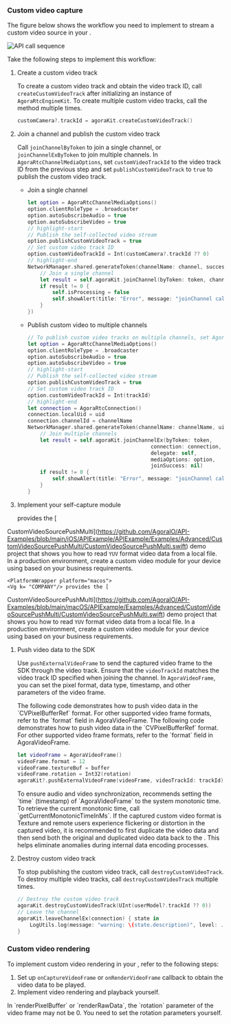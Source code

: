 
### Custom video capture

The figure below shows the workflow you need to implement to stream a custom video source in your <Vpl k="CLIENT"/>.

![API call sequence](/images/video-sdk/custom-video-capture.svg)

Take the following steps to implement this workflow:

1.  Create a custom video track

    To create a custom video track and obtain the video track ID, call `createCustomVideoTrack` after initializing an instance of `AgoraRtcEngineKit`. To create multiple custom video tracks, call the method multiple times.

    ```swift
    customCamera?.trackId = agoraKit.createCustomVideoTrack()
    ```


1. Join a channel and publish the custom video track

    Call `joinChannelByToken` to join a single channel, or `joinChannelExByToken` to join multiple channels. In `AgoraRtcChannelMediaOptions`, set `customVideoTrackId` to the video track ID from the previous step and set `publishCustomVideoTrack` to `true` to publish the custom video track.

    - Join a single channel

        ```swift
        let option = AgoraRtcChannelMediaOptions()
        option.clientRoleType = .broadcaster
        option.autoSubscribeAudio = true
        option.autoSubscribeVideo = true
        // highlight-start
        // Publish the self-collected video stream
        option.publishCustomVideoTrack = true
        // Set custom video track ID
        option.customVideoTrackId = Int(customCamera?.trackId ?? 0)
        // highlight-end
        NetworkManager.shared.generateToken(channelName: channel, success: { token in
            // Join a single channel
            let result = self.agoraKit.joinChannel(byToken: token, channelId: channel, uid: 0, mediaOptions: option)
            if result != 0 {
                self.isProcessing = false
                self.showAlert(title: "Error", message: "joinChannel call failed: \(result), please check your params")
            }
        })
        ```
    - Publish custom video to multiple channels

        ```swift
        // To publish custom video tracks on multiple channels, set AgoraRtcChannelMediaOptions multiple times and call joinChannelEx multiple times.
        let option = AgoraRtcChannelMediaOptions()
        option.clientRoleType = .broadcaster
        option.autoSubscribeAudio = true
        option.autoSubscribeVideo = true
        // highlight-start
        // Publish the self-collected video stream
        option.publishCustomVideoTrack = true
        // Set custom video track ID
        option.customVideoTrackId = Int(trackId)
        // highlight-end
        let connection = AgoraRtcConnection()
        connection.localUid = uid
        connection.channelId = channelName
        NetworkManager.shared.generateToken(channelName: channelName, uid: uid) { token in
            // Join multiple channels
            let result = self.agoraKit.joinChannelEx(byToken: token,
                                                connection: connection,
                                                delegate: self,
                                                mediaOptions: option,
                                                joinSuccess: nil)
            if result != 0 {
                self.showAlert(title: "Error", message: "joinChannel call failed: \(result), please check your params")
            }
        }
        ```

1. Implement your self-capture module

    <PlatformWrapper platform="ios">
    <Vg k= "COMPANY"/> provides the [ 
CustomVideoSourcePushMulti](https://github.com/AgoraIO/API-Examples/blob/main/iOS/APIExample/APIExample/Examples/Advanced/CustomVideoSourcePushMulti/CustomVideoSourcePushMulti.swift) demo project that shows you how to read `YUV` format video data from a local file. In a production environment, create a custom video module for your device using <Vg k= "VSDK"/> based on your business requirements.
    </PlatformWrapper>

    <PlatformWrapper platform="macos">
    <Vg k= "COMPANY"/> provides the [ 
CustomVideoSourcePushMulti](https://github.com/AgoraIO/API-Examples/blob/main/macOS/APIExample/Examples/Advanced/CustomVideoSourcePushMulti/CustomVideoSourcePushMulti.swift) demo project that shows you how to read `YUV` format video data from a local file. In a production environment, create a custom video module for your device using <Vg k= "VSDK"/> based on your business requirements.
    </PlatformWrapper>

1. Push video data to the SDK 

    Use `pushExternalVideoFrame` to send the captured video frame to the SDK through the video track. Ensure that the `videoTrackId` matches the video track ID specified when joining the channel. In `AgoraVideoFrame`, you can set the pixel format, data type, timestamp, and other parameters of the video frame.

    <PlatformWrapper platform="ios">
    The following code demonstrates how to push video data in the `CVPixelBufferRef` format. For other supported video frame formats, refer to the `format` field in <Link to="{{Global.API_REF_IOS_ROOT}}/agorartckit/agoravideoframe">AgoraVideoFrame</Link>. 
    </PlatformWrapper>

    <PlatformWrapper platform="macos">
    The following code demonstrates how to push video data in the `CVPixelBufferRef` format. For other supported video frame formats, refer to the `format` field in <Link to="{{Global.API_REF_MACOS_ROOT}}/agorartckit/agoravideoframe">AgoraVideoFrame</Link>. 
    </PlatformWrapper>

    ```swift
    let videoFrame = AgoraVideoFrame()
    videoFrame.format = 12
    videoFrame.textureBuf = buffer
    videoFrame.rotation = Int32(rotation)
    agoraKit?.pushExternalVideoFrame(videoFrame, videoTrackId: trackId)
    ```

    <Admonition type="info" title="Information">
    To ensure audio and video synchronization, <Vg k="COMPANY"/> recommends setting the `time` (timestamp) of `AgoraVideoFrame` to the system monotonic time. To retrieve the current monotonic time, call `getCurrentMonotonicTimeInMs`.
    </Admonition>

    <Admonition type="info" title="Information">
    If the captured custom video format is Texture and remote users experience flickering or distortion in the captured video, it is recommended to first duplicate the video data and then send both the original and duplicated video data back to the <Vg k="VSDK"/>. This helps eliminate anomalies during internal data encoding processes.
    </Admonition>

1. Destroy custom video track

    To stop publishing the custom video track, call `destroyCustomVideoTrack`. To destroy multiple video tracks, call `destroyCustomVideoTrack` multiple times.

    ```swift
    // Destroy the custom video track
    agoraKit.destroyCustomVideoTrack(UInt(userModel?.trackId ?? 0))
    // Leave the channel
    agoraKit.leaveChannelEx(connection) { state in
        LogUtils.log(message: "warning: \(state.description)", level: .info)
    }
    ```

### Custom video rendering

To implement custom video rendering in your <Vpl k="CLIENT" />, refer to the following steps:

1. Set up `onCaptureVideoFrame` or `onRenderVideoFrame` callback to obtain the video data to be played.
1. Implement video rendering and playback yourself.

<Admonition type="info">
In `renderPixelBuffer` or `renderRawData`, the `rotation` parameter of the video frame may not be 0. You need to set the rotation parameters yourself.
</Admonition>

